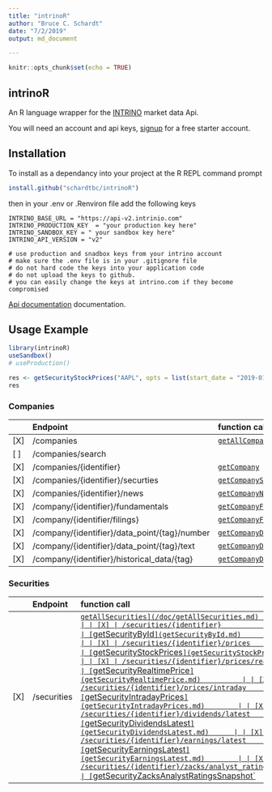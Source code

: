 ```yaml
---
title: "intrinoR"
author: "Bruce C. Schardt"
date: "7/2/2019"
output: md_document

---
```


```r
knitr::opts_chunk$set(echo = TRUE)
```

## intrinoR

An R language wrapper for the [INTRINO](https://intrino.com) market data Api.

You will need an account and api keys, [signup](https://intrinio.com/signup) for a free starter account.

## Installation

To install as a dependancy into your project at the R REPL command prompt

```r
install.github("schardtbc/intrinoR")
```

then in your .env or .Renviron file add the following keys

```
INTRINO_BASE_URL = "https://api-v2.intrinio.com"
INTRINO_PRODUCTION_KEY  = "your production key here"
INTRINO_SANDBOX_KEY = " your sandbox key here"
INTRINO_API_VERSION = "v2"

# use production and snadbox keys from your intrino account
# make sure the .env file is in your .gitignore file
# do not hard code the keys into your application code
# do not upload the keys to github.
# you can easily change the keys at intrino.com if they become compromised
```

[Api documentation](https://docs.intrinio.com/documentation/api_v2/getting_started) documentation.


## Usage Example

```r
library(intrinoR)
useSandbox()
# useProduction()

res <- getSecurityStockPrices("AAPL", opts = list(start_date = "2019-01-01"))
res
```

### Companies
|     | Endpoint                                      | function call              |
|-----|:----------------------------------------------|:-------------------------------------------------------------------|
| [X] | /companies                                    | [`getAllCompanies`](/doc/getAllCompanies.md)                       |
| [ ] | /companies/search                             |                                                                    |
| [X] | /companies/{identifier}                       | [`getCompany`](/doc/getCompany.md)                                 |
| [X] | /companies/{identifier}/securties             | [`getCompanySecurities`](/doc/getCompanySecurities.md)             |
| [X] | /companies/{identifier}/news                  | [`getCompanyNews`](/doc/getCompanyNews.md)                         |
| [X] | /company/{identifier}/fundamentals            | [`getCompanyFundamentals`](/doc/getCompanyFundamentals.md)         |
| [X] | /company/{identifier/filings}                 | [`getCompanyFilings`](/doc/getCompanyFilings.md)                   |
| [X] | /company/{identifier}/data_point/{tag}/number | [`getCompanyDataPointNumber`](/doc/getCompanyDataPointNumber.md)   |
| [X] | /company/{identifier}/data_point/{tag}/text   | [`getCompanyDataPointText`](/doc/getCompanyDataPointText.md)       |
| [X] | /company/{identifier}/historical_data/{tag}   | [`getCompanyDataPointHistory`](/doc/getCompanyDataPointHistory.md) |

### Securities
|     | Endpoint                                      | function call              |
|-----|:----------------------------------------------|:-------------------------------------------------------------------|
| [X] | /securities                                   | [`getAllSecurities](/doc/getAllSecurities.md)                      |
| [X] | /securities/{identifier}                      | [`getSecurityById`](getSecurityById.md)                            |
| [X] | /securities/{identifier}/prices               | [`getSecurityStockPrices`](getSecurityStockPrices.md)              |
| [X] | /securities/{identifier}/prices/realtime      | [`getSecurityRealtimePrice`](getSecurityRealtimePrice.md)          |
| [X] | /securities/{identifier}/prices/intraday      | [`getSecurityIntradayPrices`](getSecurityIntradayPrices.md)        |
| [X] | /securities/{identifier}/dividends/latest     | [`getSecurityDividendsLatest`](getSecurityDividendsLatest.md)      |
| [X] | /securities/{identifier}/earnings/latest      | [`getSecurityEarningsLatest`](getSecurityEarningsLatest.md)        |
| [X] | /securities/{identifier}/zacks/analyst_ratings/snapshot | [`getSecurityZacksAnalystRatingsSnapshot`](getSecurityZacksAnalystRatingsSnapshot.md) |

